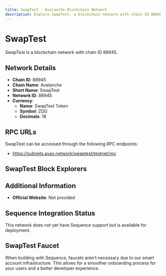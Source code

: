 ```yaml
--- 
title: SwapTest - Avalanche Blockchain Network
description: Explore SwapTest, a blockchain network with chain ID 88945. Learn about its native currency, SwapTest Token, and how to interact with the network.
---
```


# SwapTest

SwapTest is a blockchain network with chain ID 88945.

## Network Details

- **Chain ID**: 88945
- **Chain Name**: Avalanche
- **Short Name**: SwapTest
- **Network ID**: 88945
- **Currency**: 
  - **Name**: SwapTest Token
  - **Symbol**: ZQG
  - **Decimals**: 18

## RPC URLs

SwapTest can be accessed through the following RPC endpoints:

- https://subnets.avax.network/swaptest/testnet/rpc

## SwapTest Block Explorers



## Additional Information

- **Official Website**: Not provided

## Sequence Integration Status

This network does not yet have Sequence support but is available for deployment.

## SwapTest Faucet

When building with Sequence, faucets aren't necessary due to our smart account infrastructure. This allows for a smoother onboarding process for your users and a better developer experience.
